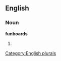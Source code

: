 
==English==

===Noun===
'''funboards'''

# {{plural of|[[funboard]]}}

[[Category:English plurals]]